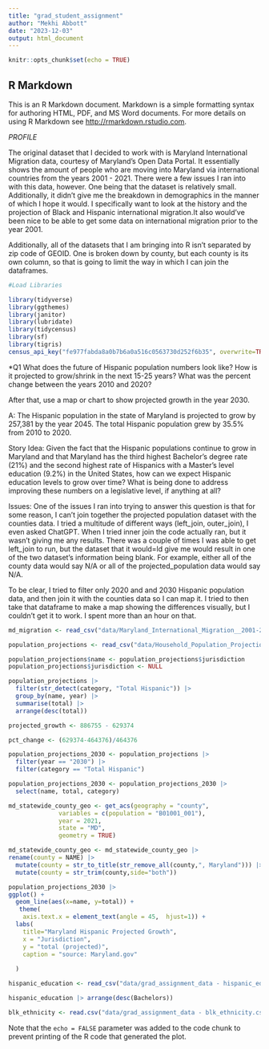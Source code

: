 ```yaml
---
title: "grad_student_assignment"
author: "Mekhi Abbott"
date: "2023-12-03"
output: html_document
---
```


```r
knitr::opts_chunk$set(echo = TRUE)
```

## R Markdown

This is an R Markdown document. Markdown is a simple formatting syntax for authoring HTML, PDF, and MS Word documents. For more details on using R Markdown see <http://rmarkdown.rstudio.com>.

*PROFILE*

The original dataset that I decided to work with is Maryland International Migration data, courtesy of Maryland's Open Data Portal. It essentially shows the amount of people who are moving into Maryland via international countries from the years 2001 - 2021. There were a few issues I ran into with this data, however. One being that the dataset is relatively small. Additionally, it didn't give me the breakdown in demographics in the manner of which I hope it would. I specifically want to look at the history and the projection of Black and Hispanic international migration.It also would've been nice to be able to get some data on international migration prior to the year 2001. 

Additionally, all of the datasets that I am bringing into R isn't separated by zip code of GEOID. One is broken down by county, but each county is its own column, so that is going to limit the way in which I can join the dataframes. 


```r
#Load Libraries

library(tidyverse)
library(ggthemes)
library(janitor)
library(lubridate)
library(tidycensus)
library(sf)
library(tigris)
census_api_key("fe977fabda8a0b7b6a0a516c0563730d252f6b35", overwrite=TRUE)

```

*Q1
What does the future of Hispanic population numbers look like? How is it projected to grow/shrink in the next 15-25 years? What was the percent change between the years 2010 and 2020?

After that, use a map or chart to show projected growth in the year 2030. 

A: The Hispanic population in the state of Maryland is projected to grow by 257,381 by the year 2045. The total Hispanic population grew by 35.5% from 2010 to 2020. 

Story Idea: Given the fact that the Hispanic populations continue to grow in Maryland and that Maryland has the third highest Bachelor's degree rate (21%) and the second highest rate of Hispanics with a Master's level education (9.2%) in the United States, how can we expect Hispanic education levels to grow over time? What is being done to address improving these numbers on a legislative level, if anything at all? 

Issues: One of the issues I ran into trying to answer this question is that for some reason, I can't join together the projected population dataset with the counties data. I tried a multitude of different ways (left_join, outer_join), I even asked ChatGPT. When I tried inner join the code actually ran, but it wasn't giving me any results. There was a couple of times I was able to get left_join to run, but the dataset that it would=ld give me would result in one of the two dataset's information being blank. For example, either all of the county data would say N/A or all of the projected_population data would say N/A. 

To be clear, I tried to filter only 2020 and and 2030 Hispanic population data, and then join it with the counties data so I can map it. I tried to then take that dataframe to make a map showing the differences visually, but I couldn't get it to work. I spent more than an hour on that. 

```r
md_migration <- read_csv("data/Maryland_International_Migration__2001-2021.csv")

population_projections <- read_csv("data/Household_Population_Projections_for_Non-Hispanic_White_and_All_Other_by_Age__Sex_and_Race.csv") |> clean_names()

population_projections$name <- population_projections$jurisdiction
population_projections$jurisdiction <- NULL

population_projections |> 
  filter(str_detect(category, "Total Hispanic")) |>
  group_by(name, year) |>
  summarise(total) |>
  arrange(desc(total))

projected_growth <- 886755 - 629374

pct_change <- (629374-464376)/464376

population_projections_2030 <- population_projections |>
  filter(year == "2030") |> 
  filter(category == "Total Hispanic")

population_projections_2030 <- population_projections_2030 |>
  select(name, total, category)

md_statewide_county_geo <- get_acs(geography = "county",
              variables = c(population = "B01001_001"),
              year = 2021,
              state = "MD",
              geometry = TRUE)

md_statewide_county_geo <- md_statewide_county_geo |>
rename(county = NAME) |>
  mutate(county = str_to_title(str_remove_all(county,", Maryland"))) |>
  mutate(county = str_trim(county,side="both"))

population_projections_2030 |>
ggplot() +
  geom_line(aes(x=name, y=total)) +
   theme(
    axis.text.x = element_text(angle = 45,  hjust=1)) +
  labs(
    title="Maryland Hispanic Projected Growth",
    x = "Jurisdiction",
    y = "total (projected)",
    caption = "source: Maryland.gov" 
    
  )

hispanic_education <- read_csv("data/grad_assignment_data - hispanic_education.csv")

hispanic_education |> arrange(desc(Bachelors))


```

```r
blk_ethnicity <- read.csv("data/grad_assignment_data - blk_ethnicity.csv") |> clean_names()
```


Note that the `echo = FALSE` parameter was added to the code chunk to prevent printing of the R code that generated the plot.
